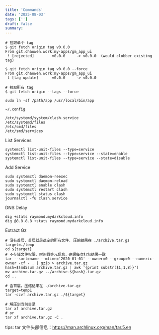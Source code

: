```yaml
---
title: 'Commands'
date: '2025-08-03'
tags: ['']
draft: false
summary:
---
```


```shell
# 拉取单个 tag
$ git fetch origin tag v0.0.0
From git.chaowen.work:my-apps/gm_app_ui
 ! [rejected]        v0.0.0     -> v0.0.0  (would clobber existing tag)

$ git fetch origin tag v0.0.0 --force
From git.chaowen.work:my-apps/gm_app_ui
 t [tag update]      v0.0.0     -> v0.0.0

# 拉取所有 tag
$ git fetch origin --tags --force
```

```shell
sudo ln -sf /path/app /usr/local/bin/app
```

```shell
~/.config

/etc/systemd/system/clash.service
/etc/systemd/files
/etc/smd/files
/etc/smd/services
```

List Services

```shell
systemctl list-unit-files --type=service
systemctl list-unit-files --type=service --state=enable
systemctl list-unit-files --type=service --state=disable
```

Add Service

```shell
sudo systemctl daemon-reexec
sudo systemctl daemon-reload
sudo systemctl enable clash
sudo systemctl restart clash
sudo systemctl status clash
journalctl -fu clash.service
```

DNS Delay
```shell
dig +stats raymond.mydarkcloud.info
dig @8.8.8.8 +stats raymond.mydarkcloud.info
```

Extract Gz



```shell
# 没有首层，首层就是选定的所有文件. 压缩结果在 ./archive.tar.gz
target=./temp
cd ${target}
# 不存储文件权限、时间戳等元信息，确保每次打包结果一致
tar --sort=name --mtime='2020-01-01' --owner=0 --group=0 --numeric-owner -cf - . | gzip > archive.tar.gz
hash=$(md5sum archive.tar.gz | awk '{print substr($1,1,8)}')
mv archive.tar.gz ../archive-${hash}.tar.gz
cd ..

# 含首层，压缩结果在 ./archive.tar.gz
target=temp1
tar -czvf archive.tar.gz ./${target}

# 解压到当前目录
tar xf archive.tar.gz
# or
tar xf archive.tar.gz -C .
```

tips: tar 文件头部信息：https://man.archlinux.org/man/tar.5.en
